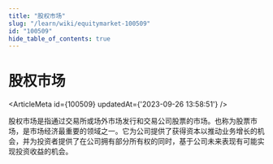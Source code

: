 ```yaml
---
title: "股权市场"
slug: "/learn/wiki/equitymarket-100509"
id: "100509"
hide_table_of_contents: true
---
```



# 股权市场

<ArticleMeta id={100509} updatedAt={'2023-09-26 13:58:51'} />
<div className='border-solid border-b border-t-0 my-4 border-[var(--ifm-color-gray-300)]' />

股权市场是指通过交易所或场外市场发行和交易公司股票的市场。也称为股票市场，是市场经济最重要的领域之一。它为公司提供了获得资本以推动业务增长的机会，并为投资者提供了在公司拥有部分所有权的同时，基于公司未来表现有可能实现投资收益的机会。
